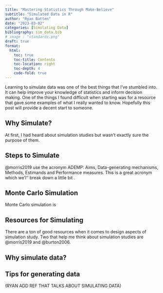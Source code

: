 ```yaml
---
title: "Mastering Statistics Through Make-Believe" 
subtitle: "Simulated Data in R"
author: "Ryan Batten"
date: "2023-03-02"
categories: [Simulating Data]
bibliography: sim_data.bib
# image : "standards.png"
draft: true
format: 
  html:
    toc: true
    toc-title: Contents
    toc-location: right
    toc-depth: 4
    code-fold: true
---
```


Learning to simulate data was one of the best things that I've stumbled into. It can help improve your knowledge of statistics and inform decision making. One of the things I found difficult when starting was for a resource that gave some examples of what I really wanted to know. Hopefully this post will provide a decent start to someone.

## Why Simulate?

At first, I had heard about simulation studies but wasn't exactly sure the purpose of them.

## Steps to Simulate

@morris2019 use the acronym ADEMP: Aims, Data-generating mechanisms, Methods, Estimands and Performance measures. This is a great acronym which we'l'' break down a little bit .

## Monte Carlo Simulation

Monte Carlo simulation is

## Resources for Simulating

There are a ton of good resources when it comes to design aspects of simulation study. Two that help me think about simulation studies are @morris2019 and @burton2006.

## Why simulate data?

## Tips for generating data

(RYAN ADD REF THAT TALKS ABOUT SIMULATING DATA)
